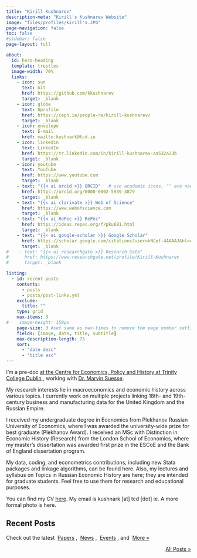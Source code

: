```yaml
---
title: "Kirill Kushnarev"
description-meta: "Kirill's Kushnarev Website"
image: "files/profiles/kirill's.JPG"
page-navigation: false
toc: false
#sidebar: false
page-layout: full

about:
  id: hero-heading
  template: trestles
  image-width: 70%
  links:
    - icon: sun
      text: Git
      href: https://github.com/kkushnarev
      target: _blank
    - icon: globe
      text: Uprofile
      href: https://ceph.ie/people-re/kirill-kushnarev/
      target: _blank
    - icon: envelope
      text: E-mail
      href: mailto:kushnark@tcd.ie    
    - icon: linkedin
      text: LinkedIn
      href: https://tr.linkedin.com/in/kirill-kushnarev-aa532a23b
      target: _blank
    - icon: youtube
      text: YouTube
      href: https://www.youtube.com     
      target: _blank 
    - text: "{{< ai orcid >}} ORCID"   # use academic icons, "" are needed, you also need to install the fontawesome extension
      href: https://orcid.org/0000-0002-5939-3879
      target: _blank
    - text: "{{< ai clarivate >}} Web of Science"
      href: https://www.webofscience.com  
      target: _blank
    - text: "{{< ai RePec >}} RePec"
      href: https://ideas.repec.org/f/pku681.html
      target: _blank
    - text: "{{< ai google-scholar >}} Google Scholar"
      href: https://scholar.google.com/citations?user=hNCef-4AAAAJ&hl=en
      target: _blank
#    - text: "{{< ai researchgate >}} Research Gate"
#      href: https://www.researchgate.net/profile/Kirill-Kushnarev
#      target: _blank

listing:
  - id: recent-posts
    contents: 
      - posts
      - posts/post-links.yml
    exclude:
      title: ""
    type: grid
    max-items: 3
#    image-height: 150px
    page-size: 3 #set same as max-times to remove the page number setting
    fields: [image, date, title, subtitle]
    max-description-length: 75
    sort: 
      - "date desc"
      - "title asc"
---
```


:::{#hero-heading}

I'm a pre-doc [at the Centre for Economics, Policy and History at Trinity College Dublin,](https://ceph.ie/people-re/kirill-kushnarev/), working with [Dr. Marvin Suesse](https://marvinsuesse.com).

My research interests lie in macroeconomics and economic history across various topics. I currently work on multiple projects linking 18th- and 19th-century business and manufacturing data for the United Kingdom and the Russian Empire. 

I received my undergraduate degree in Economics from Plekhanov Russian University of Economics, where I was awarded the university-wide prize for best graduate (Plekhanov Award). I received an MSc with Distinction in Economic History (Research) from the London School of Economics, where my master’s dissertation was awarded first prize in the ESCoE and the Bank of England dissertation program. 

My data, coding, and econometrics contributions, including new Stata packages and linkage algorithms, can be found here. Also, my lectures and syllabus on Topics in Russian Economic History are here; they are intended for graduate students. Feel free to use them for research and educational purposes. 

You can find my CV [here](https://kkushnarev.github.io/files/kakush_cv-4.pdf). My email is kushnark [at] tcd [dot] ie. A more formal photo is here. 

:::

## Recent Posts
Check out the latest &nbsp;[Papers](posts.qmd#category=paper)&nbsp;, &nbsp;[News](posts.qmd#category=news)&nbsp;, &nbsp;[Events](posts.qmd#category=event)&nbsp;, and &nbsp;[More »](/posts.qmd)

:::{#recent-posts}
:::

<p align="right">[All Posts »](/posts.qmd)</p>
